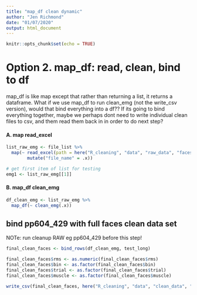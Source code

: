 ```yaml
---
title: "map_df clean dynamic"
author: "Jen Richmond"
date: "01/07/2020"
output: html_document
---
```


```r
knitr::opts_chunk$set(echo = TRUE)
```

# Option 2. map_df: read,  clean, bind to df

map_df is like map except that rather than returning a list, it returns a dataframe. What if we use map_df to run clean_emg (not the write_csv version), would that bind everything into a df?? If its going to bind everything together, maybe we perhaps dont need to write individual clean files to csv, and them read them back in in order to do next step?


#### A. map read_excel

```r
list_raw_emg <- file_list %>% 
  map(~ read_excel(path = here("R_cleaning", "data", "raw_data", "faces", .x), range = "A2:AE13")  %>%
        mutate("file_name" = .x))

# get first item of list for testing
emg1 <- list_raw_emg[[1]]

```

#### B. map_df clean_emg
```r
df_clean_emg <- list_raw_emg %>%
  map_df(~ clean_emg(.x))

```

## bind pp604_429 with full faces clean data set
NOTe: run cleanup RAW eg pp604_429 before this step!

```r
final_clean_faces <- bind_rows(df_clean_emg, test_long)

final_clean_faces$rms <- as.numeric(final_clean_faces$rms)
final_clean_faces$bin <- as.factor(final_clean_faces$bin)
final_clean_faces$trial <- as.factor(final_clean_faces$trial)
final_clean_faces$muscle <- as.factor(final_clean_faces$muscle)

write_csv(final_clean_faces, here("R_cleaning", "data", "clean_data", "faces_clean.csv"))


```

